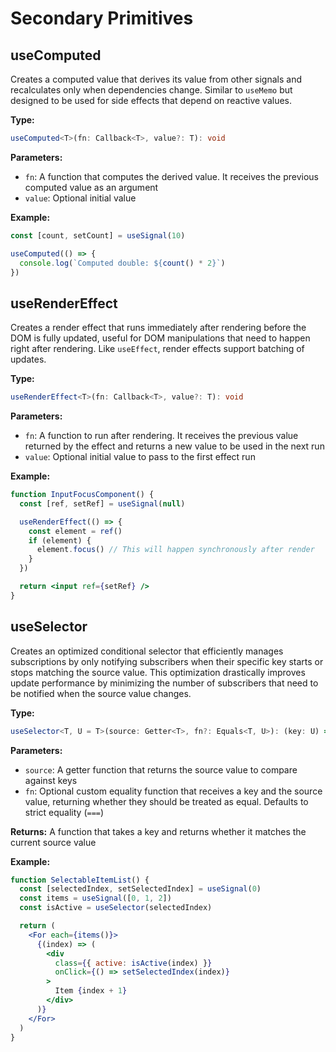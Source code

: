 # Secondary Primitives

## useComputed

Creates a computed value that derives its value from other signals and recalculates only when dependencies change. Similar to `useMemo` but designed to be used for side effects that depend on reactive values.

**Type:**

```ts
useComputed<T>(fn: Callback<T>, value?: T): void
```

**Parameters:**

- `fn`: A function that computes the derived value. It receives the previous computed value as an argument
- `value`: Optional initial value

**Example:**

```jsx
const [count, setCount] = useSignal(10)

useComputed(() => {
  console.log(`Computed double: ${count() * 2}`)
})
```

## useRenderEffect

Creates a render effect that runs immediately after rendering before the DOM is fully updated, useful for DOM manipulations that need to happen right after rendering. Like `useEffect`, render effects support batching of updates.

**Type:**

```ts
useRenderEffect<T>(fn: Callback<T>, value?: T): void
```

**Parameters:**

- `fn`: A function to run after rendering. It receives the previous value returned by the effect and returns a new value to be used in the next run
- `value`: Optional initial value to pass to the first effect run

**Example:**

```jsx
function InputFocusComponent() {
  const [ref, setRef] = useSignal(null)

  useRenderEffect(() => {
    const element = ref()
    if (element) {
      element.focus() // This will happen synchronously after render
    }
  })

  return <input ref={setRef} />
}
```

## useSelector

Creates an optimized conditional selector that efficiently manages subscriptions by only notifying subscribers when their specific key starts or stops matching the source value. This optimization drastically improves update performance by minimizing the number of subscribers that need to be notified when the source value changes.

**Type:**

```ts
useSelector<T, U = T>(source: Getter<T>, fn?: Equals<T, U>): (key: U) => boolean
```

**Parameters:**

- `source`: A getter function that returns the source value to compare against keys
- `fn`: Optional custom equality function that receives a key and the source value, returning whether they should be treated as equal. Defaults to strict equality (`===`)

**Returns:** A function that takes a key and returns whether it matches the current source value

**Example:**

```jsx
function SelectableItemList() {
  const [selectedIndex, setSelectedIndex] = useSignal(0)
  const items = useSignal([0, 1, 2])
  const isActive = useSelector(selectedIndex)

  return (
    <For each={items()}>
      {(index) => (
        <div
          class={{ active: isActive(index) }}
          onClick={() => setSelectedIndex(index)}
        >
          Item {index + 1}
        </div>
      )}
    </For>
  )
}
```
